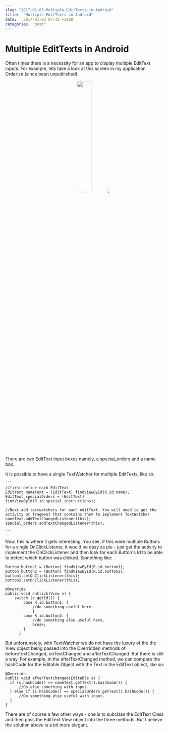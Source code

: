 ```yaml
---
slug: "2017-01-03-Multiple-EditTexts-in-Android"
title:  "Multiple EditTexts in Android"
date:   2017-01-03 07:42 +1100
categories: "post"
---
```



<div className="blogText">

# Multiple EditTexts in Android

Often times there is a necessity for an app to display multiple EditText inputs. For example, lets take a look at this screen in my application Orderise (since been unpublished)

<p align="center">
<img src = { three } width="30%" />;
</p>

There are two EditText input boxes namely, a special_orders and a name box.

It is possible to have a single TextWatcher for multiple EditTexts, like so:

    ```
    //first define each EditText
    EditText nameText = (EditText) findViewById(R.id.name);
    EditText specialOrders = (EditText) findViewById(R.id.special_instructions);

    //Next add textwatchers for each editText. You will need to get the activity or fragment that contains them to implement TextWatcher
    nameText.addTextChangedListener(this);
    special_orders.addTextChangedListener(this);

    ```

Now, this is where it gets interesting. You see, if this were multiple Buttons for a single OnClickListener, it would be easy as pie - just get the activity to implement the OnClickListener and then look for each Button's Id to be able to detect which button was clicked. Something like:

    Button button1 = (Button) findViewById(R.id.button1);
    Button button2 = (Button) findViewById(R.id.button2);
    button1.setOnClickListener(this);
    button2.setOnClickListener(this);

    @Override
    public void onClick(View v) {
        switch (v.getId()) {
            case R.id.button1: {
                //do something useful here.
                }
            case R.id.button2: {
                //do something else useful here.
                break;
            }
          }

But unfortunately, with TextWatcher we do not have the luxury of the the View object being passed into the Overridden methods of beforeTextChanged, onTextChanged and afterTextChanged. But there is still a way. For example, in the afterTextChanged method, we can compare the hashCode for the Editable Object with the Text in the EditText object, like so:

    @Override
    public void afterTextChanged(Editable s) {
      if (s.hashCode() == nameText.getText().hashCode()) {
          //Do else something with input.
      } else if (s.hashCode() == specialOrders.getText().hashCode()) {
          //Do something else useful with input.
      }
    }

There are of course a few other ways - one is to subclass the EditText Class and then pass the EditText View object into the three methods. But I believe the solution above is a bit more elegant.

</div>